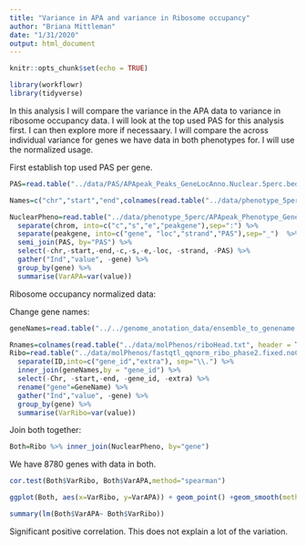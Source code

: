 ```yaml
---
title: "Variance in APA and variance in Ribosome occupancy"
author: "Briana Mittleman"
date: "1/31/2020"
output: html_document
---
```


```r
knitr::opts_chunk$set(echo = TRUE)
```


```r
library(workflowr)
library(tidyverse)
```

In this analysis I will compare the variance in the APA data to variance in ribosome occupancy data. I will look at the top used PAS for this analysis first. I can then explore more if necessaary. I will compare the across individual variance for genes we have data in both phenotypes for. I will use the normalized usage. 


First establish top used PAS per gene.  

```r
PAS=read.table("../data/PAS/APApeak_Peaks_GeneLocAnno.Nuclear.5perc.bed", header = F,col.names = c("chr", "start","end","name", "score", "strand")) %>% separate(name, into=c("pasnum","gene", "loc"),sep=":") %>% group_by(gene) %>% arrange(desc(score)) %>% slice(1) %>% mutate(PAS=paste("peak",pasnum,sep=""))
```


```r

Names=c("chr","start","end",colnames(read.table("../data/phenotype_5perc/APApeak_Phenotype_GeneLocAnno.Nuclear.5perc.fc.gz",header = T)))

NuclearPheno=read.table("../data/phenotype_5perc/APApeak_Phenotype_GeneLocAnno.Nuclear.5perc.fc.gz.qqnorm.allChrom",col.names = Names) %>% 
  separate(chrom, into=c("c","s","e","peakgene"),sep=":") %>%
  separate(peakgene, into=c("gene", "loc","strand","PAS"),sep="_")  %>% 
  semi_join(PAS, by="PAS") %>% 
  select(-chr,-start,-end,-c,-s,-e,-loc, -strand, -PAS) %>%
  gather("Ind","value", -gene) %>%
  group_by(gene) %>% 
  summarise(VarAPA=var(value))
```

Ribosome occupancy normalized data:  

Change gene names:  
```r
geneNames=read.table("../../genome_anotation_data/ensemble_to_genename.txt", sep="\t", col.names = c('gene_id', 'GeneName', 'source' ),stringsAsFactors = F, header = T)  %>% select(gene_id, GeneName)
```


```r
Rnames=colnames(read.table("../data/molPhenos/riboHead.txt", header = T))
Ribo=read.table("../data/molPhenos/fastqtl_qqnorm_ribo_phase2.fixed.noChr.txt.gz", col.names = Rnames) %>% 
  separate(ID,into=c("gene_id","extra"), sep="\\.") %>% 
  inner_join(geneNames,by = "gene_id") %>% 
  select(-Chr, -start,-end, -gene_id, -extra) %>% 
  rename("gene"=GeneName) %>%
  gather("Ind","value", -gene) %>%
  group_by(gene) %>% 
  summarise(VarRibo=var(value))
```

Join both together:  

```r
Both=Ribo %>% inner_join(NuclearPheno, by="gene")
```

We have 8780 genes with data in both.  

```r
cor.test(Both$VarRibo, Both$VarAPA,method="spearman")
```

```r
ggplot(Both, aes(x=VarRibo, y=VarAPA)) + geom_point() +geom_smooth(method = "lm") + geom_density2d(col="red") + labs(y="Variance across individuals in nuclear APA", x="Variance across individuals in ribosome occupancy", title="Relationship between APA variance and Ribosome occupancy variance")
```

```r
summary(lm(Both$VarAPA~ Both$VarRibo))
```

Significant positive correlation. This does not explain a lot of the variation. 



